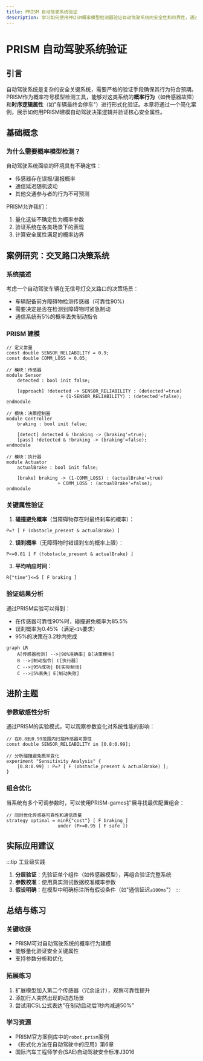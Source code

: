 ```yaml
---
title: PRISM 自动驾驶系统验证
description: 学习如何使用PRISM概率模型检测器验证自动驾驶系统的安全性和可靠性，通过案例研究掌握高级建模技巧。
---
```


# PRISM 自动驾驶系统验证

## 引言

自动驾驶系统是复杂的安全关键系统，需要严格的验证手段确保其行为符合预期。PRISM作为概率符号模型检测工具，能够对这类系统的**概率行为**（如传感器故障）和**时序逻辑属性**（如"车辆最终会停车"）进行形式化验证。本章将通过一个简化案例，展示如何用PRISM建模自动驾驶决策逻辑并验证核心安全属性。

## 基础概念

### 为什么需要概率模型检测？
自动驾驶系统面临的环境具有不确定性：
- 传感器存在误报/漏报概率
- 通信延迟随机波动
- 其他交通参与者的行为不可预测

PRISM允许我们：
1. 量化这些不确定性为概率参数
2. 验证系统在各类场景下的表现
3. 计算安全属性满足的概率边界

## 案例研究：交叉路口决策系统

### 系统描述
考虑一个自动驾驶车辆在无信号灯交叉路口的决策场景：
- 车辆配备前方障碍物检测传感器（可靠性90%）
- 需要决定是否在检测到障碍物时紧急制动
- 通信系统有5%的概率丢失制动指令

### PRISM 建模

```prism
// 定义常量
const double SENSOR_RELIABILITY = 0.9;
const double COMM_LOSS = 0.05;

// 模块：传感器
module Sensor
    detected : bool init false;
    
    [approach] !detected -> SENSOR_RELIABILITY : (detected'=true) 
                    + (1-SENSOR_RELIABILITY) : (detected'=false);
endmodule

// 模块：决策控制器
module Controller
    braking : bool init false;
    
    [detect] detected & !braking -> (braking'=true);
    [pass] !detected & !braking -> (braking'=false);
endmodule

// 模块：执行器
module Actuator
    actualBrake : bool init false;
    
    [brake] braking -> (1-COMM_LOSS) : (actualBrake'=true) 
                   + COMM_LOSS : (actualBrake'=false);
endmodule
```

### 关键属性验证

1. **碰撞避免概率**（当障碍物存在时最终刹车的概率）：
```prism
P=? [ F (obstacle_present & actualBrake) ]
```

2. **误刹概率**（无障碍物时错误刹车的概率上限）：
```prism
P<=0.01 [ F (!obstacle_present & actualBrake) ]
```

3. **平均响应时间**：
```prism
R{"time"}<=5 [ F braking ]
```

### 验证结果分析

通过PRISM实验可以得到：
- 在传感器可靠性90%时，碰撞避免概率为85.5%
- 误刹概率为0.45%（满足`<1%`要求）
- 95%的决策在3.2秒内完成

```mermaid
graph LR
    A[传感器检测] -->|90%准确率| B[决策模块]
    B -->|制动指令| C[执行器]
    C -->|95%成功| D[实际制动]
    C -->|5%丢失| E[制动失败]
```

## 进阶主题

### 参数敏感性分析
通过PRISM的实验模式，可以观察参数变化对系统性能的影响：

```prism
// 在0.8到0.99范围内扫描传感器可靠性
const double SENSOR_RELIABILITY in [0.8:0.99];

// 分析碰撞避免概率变化
experiment "Sensitivity Analysis" {
    [0.8:0.99] : P=? [ F (obstacle_present & actualBrake) ];
}
```

### 组合优化
当系统有多个可调参数时，可以使用PRISM-games扩展寻找最优配置组合：
```prism
// 同时优化传感器可靠性和通信质量
strategy optimal = minR{"cost"} [ F braking ] 
                   under (P>=0.95 [ F safe ])
```

## 实际应用建议

:::tip 工业级实践
1. **分层验证**：先验证单个组件（如传感器模型），再组合验证完整系统
2. **参数校准**：使用真实测试数据校准概率参数
3. **假设明确**：在模型中明确标注所有假设条件（如"通信延迟`≤100ms`"）
:::

## 总结与练习

### 关键收获
- PRISM可对自动驾驶系统的概率行为建模
- 能够量化验证安全关键属性
- 支持参数分析和优化

### 拓展练习
1. 扩展模型加入第二个传感器（冗余设计），观察可靠性提升
2. 添加行人突然出现的动态场景
3. 尝试用CSL公式表达"在制动启动后1秒内减速50%"

### 学习资源
- PRISM官方案例库中的`robot.prism`案例
- 《形式化方法在自动驾驶中的应用》第6章
- 国际汽车工程师学会(SAE)自动驾驶安全标准J3016